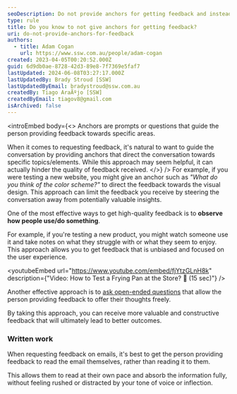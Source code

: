```yaml
---
seoDescription: Do not provide anchors for getting feedback and instead observe user behavior or ask open-ended questions to receive valuable insights.
type: rule
title: Do you know to not give anchors for getting feedback?
uri: do-not-provide-anchors-for-feedback
authors:
  - title: Adam Cogan
    url: https://www.ssw.com.au/people/adam-cogan
created: 2023-04-05T00:20:52.000Z
guid: 6d9db0ae-8728-42d3-89e8-7f7369e5faf7
lastUpdated: 2024-06-08T03:27:17.000Z
lastUpdatedBy: Brady Stroud [SSW]
lastUpdatedByEmail: bradystroud@ssw.com.au
createdBy: Tiago AraÃºjo [SSW]
createdByEmail: tiagov8@gmail.com
isArchived: false
---
```


<introEmbed
  body={<>
Anchors are prompts or questions that guide the person providing feedback towards specific areas.

When it comes to requesting feedback, it's natural to want to guide the conversation by providing anchors that direct the conversation towards specific topics/elements. While this approach may seem helpful, it can actually hinder the quality of feedback received.
  </>}
/>
For example, if you were testing a new website, you might give an anchor such as _"What do you think of the color scheme?"_ to direct the feedback towards the visual design. This approach can limit the feedback you receive by steering the conversation away from potentially valuable insights.

One of the most effective ways to get high-quality feedback is to **observe how people use/do something**.

For example, if you're testing a new product, you might watch someone use it and take notes on what they struggle with or what they seem to enjoy. This approach allows you to get feedback that is unbiased and focused on the user experience.

<youtubeEmbed url="https://www.youtube.com/embed/fjYtzGLnH8k" description={"Video: How to Test a Frying Pan at the Store? 🤣 (15 sec)"} />

Another effective approach is to [ask open-ended questions](/ask-open-ended-questions/) that allow the person providing feedback to offer their thoughts freely.

By taking this approach, you can receive more valuable and constructive feedback that will ultimately lead to better outcomes.

### Written work

When requesting feedback on emails, it's best to get the person providing feedback to read the email themselves, rather than reading it to them.

This allows them to read at their own pace and absorb the information fully, without feeling rushed or distracted by your tone of voice or inflection.
